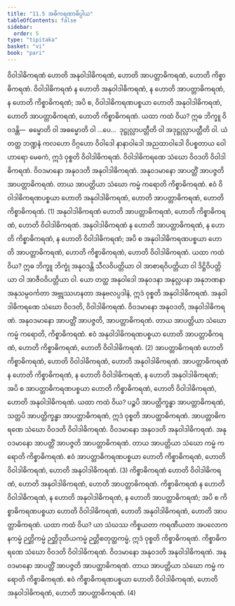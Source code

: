 ```yaml
---
title: "11.5 အဓိကရဏာဓိပ္ပါယ"
tableOfContents: false
sidebar:
  order: 5
type: "tipitaka"
basket: "vi"
book: "pari"
---
```



<DynamicBreadcrumb />

<Division number="348" book="pari" e="ch" v="5" p="270">

<Paragraph number="1730" book="pari">
ဝိဝါဒါဓိကရဏံ ဟောတိ အနုဝါဒါဓိကရဏံ, ဟောတိ အာပတ္တာဓိကရဏံ, ဟောတိ ကိစ္စာဓိကရဏံ. ဝိဝါဒါဓိကရဏံ န ဟောတိ အနုဝါဒါဓိကရဏံ, န ဟောတိ အာပတ္တာဓိကရဏံ, န ဟောတိ ကိစ္စာဓိကရဏံ; အပိ စ, ဝိဝါဒါဓိကရဏပစ္စယာ ဟောတိ အနုဝါဒါဓိကရဏံ, ဟောတိ အာပတ္တာဓိကရဏံ, ဟောတိ ကိစ္စာဓိကရဏံ. ယထာ ကထံ ဝိယ? ဣဓ ဘိက္ခူ ဝိဝဒန္တိ—  ဓမ္မောတိ ဝါ အဓမ္မောတိ ဝါ …ပေ…  ဒုဋ္ဌုလ္လာပတ္တီတိ ဝါ အဒုဋ္ဌုလ္လာပတ္တီတိ ဝါ. ယံ တတ္ထ ဘဏ္ဍနံ ကလဟော ဝိဂ္ဂဟော ဝိဝါဒေါ နာနာဝါဒေါ အညထာဝါဒေါ ဝိပစ္စတာယ ဝေါဟာရော မေဓကံ, ဣဒံ ဝုစ္စတိ ဝိဝါဒါဓိကရဏံ. ဝိဝါဒါဓိကရဏေ သံဃော ဝိဝဒတိ ဝိဝါဒါဓိကရဏံ. ဝိဝဒမာနော အနုဝဒတိ အနုဝါဒါဓိကရဏံ. အနုဝဒမာနော အာပတ္တိံ အာပဇ္ဇတိ အာပတ္တာဓိကရဏံ. တာယ အာပတ္တိယာ သံဃော ကမ္မံ ကရောတိ ကိစ္စာဓိကရဏံ. ဧဝံ ဝိဝါဒါဓိကရဏပစ္စယာ ဟောတိ အနုဝါဒါဓိကရဏံ, ဟောတိ အာပတ္တာဓိကရဏံ, ဟောတိ ကိစ္စာဓိကရဏံ. (1)
</Paragraph>

<Paragraph number="1731" book="pari">
အနုဝါဒါဓိကရဏံ ဟောတိ အာပတ္တာဓိကရဏံ, ဟောတိ ကိစ္စာဓိကရဏံ, ဟောတိ ဝိဝါဒါဓိကရဏံ. အနုဝါဒါဓိကရဏံ န ဟောတိ အာပတ္တာဓိကရဏံ, န ဟောတိ ကိစ္စာဓိကရဏံ, န ဟောတိ ဝိဝါဒါဓိကရဏံ; အပိ စ အနုဝါဒါဓိကရဏပစ္စယာ ဟောတိ အာပတ္တာဓိကရဏံ, ဟောတိ ကိစ္စာဓိကရဏံ, ဟောတိ ဝိဝါဒါဓိကရဏံ. ယထာ ကထံ ဝိယ? ဣဓ ဘိက္ခူ ဘိက္ခုံ အနုဝဒန္တိ သီလဝိပတ္တိယာ ဝါ အာစာရဝိပတ္တိယာ ဝါ ဒိဋ္ဌိဝိပတ္တိယာ ဝါ အာဇီဝဝိပတ္တိယာ ဝါ. ယော တတ္ထ အနုဝါဒေါ အနုဝဒနာ အနုလ္လပနာ အနုဘဏနာ အနုသမ္ပဝင်္ကတာ အဗ္ဘုဿဟနတာ အနုဗလပ္ပဒါနံ, ဣဒံ ဝုစ္စတိ အနုဝါဒါဓိကရဏံ. အနုဝါဒါဓိကရဏေ သံဃော ဝိဝဒတိ, ဝိဝါဒါဓိကရဏံ. ဝိဝဒမာနော အနုဝဒတိ, အနုဝါဒါဓိကရဏံ. အနုဝဒမာနော အာပတ္တိံ အာပဇ္ဇတိ, အာပတ္တာဓိကရဏံ. တာယ အာပတ္တိယာ သံဃော ကမ္မံ ကရောတိ, ကိစ္စာဓိကရဏံ. ဧဝံ အနုဝါဒါဓိကရဏပစ္စယာ ဟောတိ အာပတ္တာဓိကရဏံ, ဟောတိ ကိစ္စာဓိကရဏံ, ဟောတိ ဝိဝါဒါဓိကရဏံ. (2)
</Paragraph>

<Paragraph number="1732" book="pari">
အာပတ္တာဓိကရဏံ ဟောတိ ကိစ္စာဓိကရဏံ, ဟောတိ ဝိဝါဒါဓိကရဏံ, ဟောတိ အနုဝါဒါဓိကရဏံ. အာပတ္တာဓိကရဏံ န ဟောတိ ကိစ္စာဓိကရဏံ, န ဟောတိ ဝိဝါဒါဓိကရဏံ, န ဟောတိ အနုဝါဒါဓိကရဏံ; အပိ စ အာပတ္တာဓိကရဏပစ္စယာ ဟောတိ ကိစ္စာဓိကရဏံ, ဟောတိ ဝိဝါဒါဓိကရဏံ, ဟောတိ အနုဝါဒါဓိကရဏံ. ယထာ ကထံ ဝိယ? ပဉ္စပိ အာပတ္တိက္ခန္ဓာ အာပတ္တာဓိကရဏံ, သတ္တပိ အာပတ္တိက္ခန္ဓာ အာပတ္တာဓိကရဏံ, ဣဒံ ဝုစ္စတိ အာပတ္တာဓိကရဏံ. အာပတ္တာဓိကရဏေ သံဃော ဝိဝဒတိ ဝိဝါဒါဓိကရဏံ. ဝိဝဒမာနော အနုဝဒတိ အနုဝါဒါဓိကရဏံ. အနုဝဒမာနော အာပတ္တိံ အာပဇ္ဇတိ အာပတ္တာဓိကရဏံ. တာယ အာပတ္တိယာ သံဃော ကမ္မံ ကရောတိ ကိစ္စာဓိကရဏံ. ဧဝံ အာပတ္တာဓိကရဏပစ္စယာ ဟောတိ ကိစ္စာဓိကရဏံ, ဟောတိ ဝိဝါဒါဓိကရဏံ, ဟောတိ အနုဝါဒါဓိကရဏံ. (3)
</Paragraph>

<Paragraph number="1733" book="pari">
ကိစ္စာဓိကရဏံ ဟောတိ ဝိဝါဒါဓိကရဏံ, ဟောတိ အနုဝါဒါဓိကရဏံ, ဟောတိ အာပတ္တာဓိကရဏံ. ကိစ္စာဓိကရဏံ န ဟောတိ ဝိဝါဒါဓိကရဏံ, န ဟောတိ အနုဝါဒါဓိကရဏံ, န ဟောတိ အာပတ္တာဓိကရဏံ; အပိ စ ကိစ္စာဓိကရဏပစ္စယာ ဟောတိ ဝိဝါဒါဓိကရဏံ, ဟောတိ အနုဝါဒါဓိကရဏံ, ဟောတိ အာပတ္တာဓိကရဏံ. ယထာ ကထံ ဝိယ? ယာ သံဃဿ ကိစ္စယတာ ကရဏီယတာ အပလောကနကမ္မံ ဉတ္တိကမ္မံ ဉတ္တိဒုတိယကမ္မံ ဉတ္တိစတုတ္ထကမ္မံ, ဣဒံ ဝုစ္စတိ ကိစ္စာဓိကရဏံ. ကိစ္စာဓိကရဏေ သံဃော ဝိဝဒတိ ဝိဝါဒါဓိကရဏံ. ဝိဝဒမာနော အနုဝဒတိ အနုဝါဒါဓိကရဏံ. အနုဝဒမာနော အာပတ္တိံ အာပဇ္ဇတိ အာပတ္တာဓိကရဏံ. တာယ အာပတ္တိယာ သံဃော ကမ္မံ ကရောတိ ကိစ္စာဓိကရဏံ. ဧဝံ ကိစ္စာဓိကရဏပစ္စယာ ဟောတိ ဝိဝါဒါဓိကရဏံ, ဟောတိ အနုဝါဒါဓိကရဏံ, ဟောတိ အာပတ္တာဓိကရဏံ. (4)
</Paragraph>
</Division>